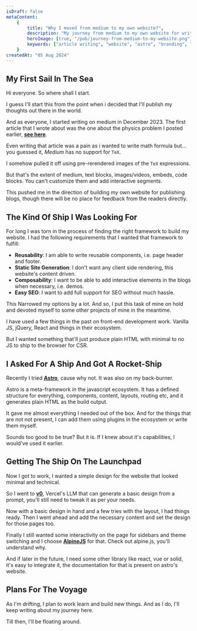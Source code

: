 ```yaml
---
isDraft: false
metaContent:
    {
        title: "Why I moved from medium to my own website?",
        description: "My journey from medium to my own website for writing articles alongside my public portfolio and the reasons why I did so.",
        heroImage: [true, "/pub/journey-from-medium-to-my-website.png"],
        keywords: ["article writing", "website", "astro", "branding", "content", "publishing"],
    }
createdAt: "05 Aug 2024"
---
```


## My First Sail In The Sea

Hi everyone. So where shall I start.

I guess I'll start this from the point when i decided that I'll publish my thoughts out there in the world.

And as everyone, I started writing on medium in December 2023. The first article that I wrote about was the one about the physics problem I posted earlier, **[see here](/publication/electric-flux-through-r-2fa32816)**.

Even writing that article was a pain as i wanted to write math formula but&hellip; you guessed it, _Medium_ has no support for `TeX`.

I somehow pulled it off using pre-rerendered images of the `TeX` expressions.

But that's the extent of medium, text blocks, images/videos, embeds, code blocks. You can't customize them and add interactive segments.

This pushed me in the direction of building my own website for publishing blogs, though there will be no place for feedback from the readers directly.

## The Kind Of Ship I Was Looking For

For long I was torn in the process of finding the right framework to build my website. I had the following requirements that I wanted that framework to fulfill:

- **Reusability**: I am able to write reusable components, i.e. page header and footer.
- **Static Site Generation**: I don't want any client side rendering, this website's content driven.
- **Composability**: I want to be able to add interactive elements in the blogs when necessary, i.e. demos.
- **Easy SEO**: I want to add full support for SEO without much hassle.

This Narrowed my options by a lot. And so, I put this task of mine on hold and devoted myself to some other projects of mine in the meantime.

I have used a few things in the past on front-end development work. Vanilla JS, jQuery, React and things in their ecosystem.

But I wanted something that'll just produce plain HTML with minimal to no JS to ship to the browser for CSR.

## I Asked For A Ship And Got A Rocket-Ship

Recently I tried **[Astro](https://astro.build)**, cause why not. It was also on my back-burner.

Astro is a meta-framework in the javascript ecosystem. It has a defined structure for everything, components, content, layouts, routing etc, and it generates plain HTML as the build output.

It gave me almost everything I needed out of the box. And for the things that are not not present, I can add them using plugins in the ecosystem or write them myself.

Sounds too good to be true? But it is. If I knew about it's capabilities, I would've used it earlier.

## Getting The Ship On The Launchpad

Now I got to work, I wanted a simple design for the website that looked minimal and technical.

So I went to **[v0](https://v0.dev)**, Vercel's LLM that can generate a basic design from a prompt, you'll still need to tweak it as per your needs.

Now with a basic design in hand and a few tries with the layout, I had things ready. Then I went ahead and add the necessary content and set the design for those pages too.

Finally I still wanted some interactivity on the page for sidebars and theme switching and I choose **[AlpineJS](https://alpinejs.dev)** for that. Check out alpine.js, you'll understand why.

And if later in the future, I need some other library like react, vue or solid, it's easy to integrate it, the documentation for that is present on astro's website.

## Plans For The Voyage

As I'm drifting, I plan to work learn and build new things. And as I do, I'll keep writing about my journey here.

Till then, I'll be floating around.
